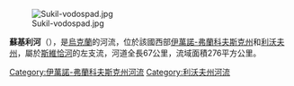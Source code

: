 [[Image:Sukil-vodospad.jpg|right]]

'''蘇基利河'''（{{lang-uk|Сукіль}}），是[[烏克蘭|烏克蘭]]的河流，位於該國西部[[伊萬諾-弗蘭科夫斯克州|伊萬諾-弗蘭科夫斯克州]]和[[利沃夫州|利沃夫州]]，屬於[[斯維恰河|斯維恰河]]的左支流，河道全長67公里，流域面積276平方公里。

{{DEFAULTSORT:Сукіль (річка)}}
[[Category:伊萬諾-弗蘭科夫斯克州河流|Category:伊萬諾-弗蘭科夫斯克州河流]]
[[Category:利沃夫州河流|Category:利沃夫州河流]]


{{Ukraine-river-stub}}